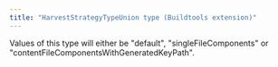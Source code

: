 ```yaml
---
title: "HarvestStrategyTypeUnion type (Buildtools extension)"
---
```


Values of this type will either be "default", "singleFileComponents" or "contentFileComponentsWithGeneratedKeyPath".
